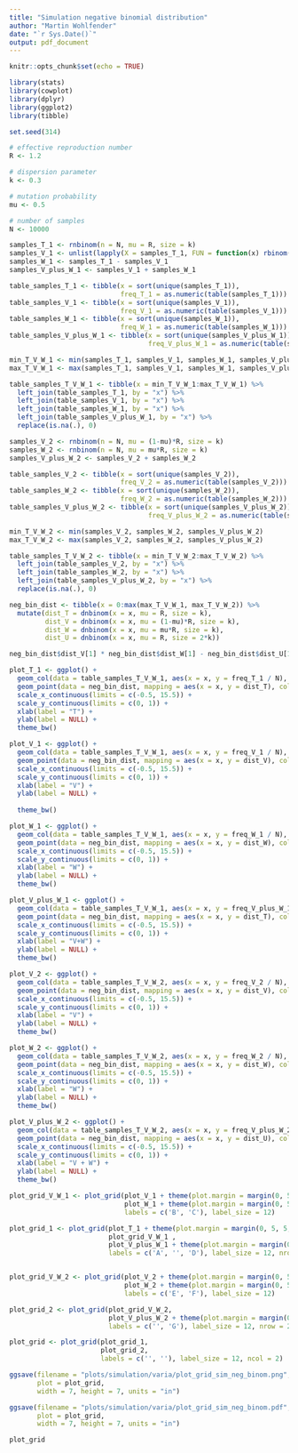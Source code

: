 ```yaml
---
title: "Simulation negative binomial distribution"
author: "Martin Wohlfender"
date: "`r Sys.Date()`"
output: pdf_document
---
```


```r
knitr::opts_chunk$set(echo = TRUE)
```

```r
library(stats)
library(cowplot)
library(dplyr)
library(ggplot2)
library(tibble)
```

```r
set.seed(314)
```

```r

# effective reproduction number
R <- 1.2

# dispersion parameter
k <- 0.3

# mutation probability
mu <- 0.5

# number of samples
N <- 10000

```

```r

samples_T_1 <- rnbinom(n = N, mu = R, size = k)
samples_V_1 <- unlist(lapply(X = samples_T_1, FUN = function(x) rbinom(n = 1, size = x, prob = 1-mu)))
samples_W_1 <- samples_T_1 - samples_V_1
samples_V_plus_W_1 <- samples_V_1 + samples_W_1

table_samples_T_1 <- tibble(x = sort(unique(samples_T_1)),
                            freq_T_1 = as.numeric(table(samples_T_1)))
table_samples_V_1 <- tibble(x = sort(unique(samples_V_1)),
                            freq_V_1 = as.numeric(table(samples_V_1)))
table_samples_W_1 <- tibble(x = sort(unique(samples_W_1)),
                            freq_W_1 = as.numeric(table(samples_W_1)))
table_samples_V_plus_W_1 <- tibble(x = sort(unique(samples_V_plus_W_1)),
                                   freq_V_plus_W_1 = as.numeric(table(samples_V_plus_W_1)))

min_T_V_W_1 <- min(samples_T_1, samples_V_1, samples_W_1, samples_V_plus_W_1)
max_T_V_W_1 <- max(samples_T_1, samples_V_1, samples_W_1, samples_V_plus_W_1)

table_samples_T_V_W_1 <- tibble(x = min_T_V_W_1:max_T_V_W_1) %>%
  left_join(table_samples_T_1, by = "x") %>%
  left_join(table_samples_V_1, by = "x") %>%
  left_join(table_samples_W_1, by = "x") %>%
  left_join(table_samples_V_plus_W_1, by = "x") %>%
  replace(is.na(.), 0)

```

```r

samples_V_2 <- rnbinom(n = N, mu = (1-mu)*R, size = k)
samples_W_2 <- rnbinom(n = N, mu = mu*R, size = k)
samples_V_plus_W_2 <- samples_V_2 + samples_W_2

table_samples_V_2 <- tibble(x = sort(unique(samples_V_2)),
                            freq_V_2 = as.numeric(table(samples_V_2)))
table_samples_W_2 <- tibble(x = sort(unique(samples_W_2)),
                            freq_W_2 = as.numeric(table(samples_W_2)))
table_samples_V_plus_W_2 <- tibble(x = sort(unique(samples_V_plus_W_2)),
                                   freq_V_plus_W_2 = as.numeric(table(samples_V_plus_W_2)))

min_T_V_W_2 <- min(samples_V_2, samples_W_2, samples_V_plus_W_2)
max_T_V_W_2 <- max(samples_V_2, samples_W_2, samples_V_plus_W_2)

table_samples_T_V_W_2 <- tibble(x = min_T_V_W_2:max_T_V_W_2) %>%
  left_join(table_samples_V_2, by = "x") %>%
  left_join(table_samples_W_2, by = "x") %>%
  left_join(table_samples_V_plus_W_2, by = "x") %>%
  replace(is.na(.), 0)

```

```r

neg_bin_dist <- tibble(x = 0:max(max_T_V_W_1, max_T_V_W_2)) %>%
  mutate(dist_T = dnbinom(x = x, mu = R, size = k),
         dist_V = dnbinom(x = x, mu = (1-mu)*R, size = k),
         dist_W = dnbinom(x = x, mu = mu*R, size = k),
         dist_U = dnbinom(x = x, mu = R, size = 2*k))

neg_bin_dist$dist_V[1] * neg_bin_dist$dist_W[1] - neg_bin_dist$dist_U[1]

```

```r

plot_T_1 <- ggplot() + 
  geom_col(data = table_samples_T_V_W_1, aes(x = x, y = freq_T_1 / N), fill = "navy") +
  geom_point(data = neg_bin_dist, mapping = aes(x = x, y = dist_T), color = "firebrick") +
  scale_x_continuous(limits = c(-0.5, 15.5)) +
  scale_y_continuous(limits = c(0, 1)) +
  xlab(label = "T") +
  ylab(label = NULL) +
  theme_bw()

plot_V_1 <- ggplot() + 
  geom_col(data = table_samples_T_V_W_1, aes(x = x, y = freq_V_1 / N), fill = "navy") +
  geom_point(data = neg_bin_dist, mapping = aes(x = x, y = dist_V), color = "firebrick") +
  scale_x_continuous(limits = c(-0.5, 15.5)) +
  scale_y_continuous(limits = c(0, 1)) +
  xlab(label = "V") +
  ylab(label = NULL) +
  
  theme_bw()

plot_W_1 <- ggplot() + 
  geom_col(data = table_samples_T_V_W_1, aes(x = x, y = freq_W_1 / N), fill = "navy") +
  geom_point(data = neg_bin_dist, mapping = aes(x = x, y = dist_W), color = "firebrick") +
  scale_x_continuous(limits = c(-0.5, 15.5)) +
  scale_y_continuous(limits = c(0, 1)) +
  xlab(label = "W") +
  ylab(label = NULL) +
  theme_bw()

plot_V_plus_W_1 <- ggplot() + 
  geom_col(data = table_samples_T_V_W_1, aes(x = x, y = freq_V_plus_W_1 / N), fill = "navy") +
  geom_point(data = neg_bin_dist, mapping = aes(x = x, y = dist_T), color = "firebrick") +
  scale_x_continuous(limits = c(-0.5, 15.5)) +
  scale_y_continuous(limits = c(0, 1)) +
  xlab(label = "V+W") +
  ylab(label = NULL) +
  theme_bw()

```

```r

plot_V_2 <- ggplot() + 
  geom_col(data = table_samples_T_V_W_2, aes(x = x, y = freq_V_2 / N), fill = "navy") +
  geom_point(data = neg_bin_dist, mapping = aes(x = x, y = dist_V), color = "firebrick") +
  scale_x_continuous(limits = c(-0.5, 15.5)) +
  scale_y_continuous(limits = c(0, 1)) +
  xlab(label = "V") +
  ylab(label = NULL) +
  theme_bw()

plot_W_2 <- ggplot() + 
  geom_col(data = table_samples_T_V_W_2, aes(x = x, y = freq_W_2 / N), fill = "navy") +
  geom_point(data = neg_bin_dist, mapping = aes(x = x, y = dist_W), color = "firebrick") +
  scale_x_continuous(limits = c(-0.5, 15.5)) +
  scale_y_continuous(limits = c(0, 1)) +
  xlab(label = "W") +
  ylab(label = NULL) +
  theme_bw()

plot_V_plus_W_2 <- ggplot() + 
  geom_col(data = table_samples_T_V_W_2, aes(x = x, y = freq_V_plus_W_2 / N), fill = "navy") +
  geom_point(data = neg_bin_dist, mapping = aes(x = x, y = dist_U), color = "firebrick") +
  scale_x_continuous(limits = c(-0.5, 15.5)) +
  scale_y_continuous(limits = c(0, 1)) +
  xlab(label = "V + W") +
  ylab(label = NULL) +
  theme_bw()

```

```r

plot_grid_V_W_1 <- plot_grid(plot_V_1 + theme(plot.margin = margin(0, 5, 5, 20)),
                             plot_W_1 + theme(plot.margin = margin(0, 5, 5, 20)),
                             labels = c('B', 'C'), label_size = 12)

plot_grid_1 <- plot_grid(plot_T_1 + theme(plot.margin = margin(0, 5, 5, 20)),
                         plot_grid_V_W_1 ,
                         plot_V_plus_W_1 + theme(plot.margin = margin(0, 5, 5, 20)),
                         labels = c('A', '', 'D'), label_size = 12, nrow = 3)


plot_grid_V_W_2 <- plot_grid(plot_V_2 + theme(plot.margin = margin(0, 5, 5, 20)),
                             plot_W_2 + theme(plot.margin = margin(0, 5, 5, 20)),
                             labels = c('E', 'F'), label_size = 12)

plot_grid_2 <- plot_grid(plot_grid_V_W_2,
                         plot_V_plus_W_2 + theme(plot.margin = margin(0, 5, 5, 20)),
                         labels = c('', 'G'), label_size = 12, nrow = 2)

plot_grid <- plot_grid(plot_grid_1,
                       plot_grid_2,
                       labels = c('', ''), label_size = 12, ncol = 2)

ggsave(filename = "plots/simulation/varia/plot_grid_sim_neg_binom.png",
       plot = plot_grid,
       width = 7, height = 7, units = "in")

ggsave(filename = "plots/simulation/varia/plot_grid_sim_neg_binom.pdf",
       plot = plot_grid,
       width = 7, height = 7, units = "in")

plot_grid

```



